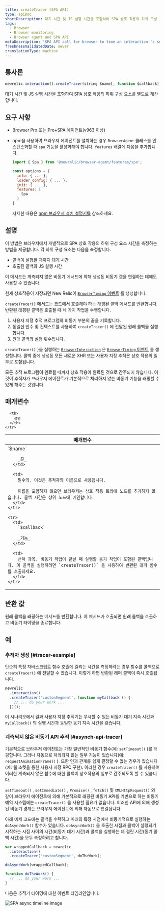 ```yaml
---
title: createTracer (SPA API)
type: apiDoc
shortDescription: 대기 시간 및 JS 실행 시간을 포함하여 SPA 상호 작용의 하위 구성 요소를 별도로 계산합니다.
tags:
  - Browser
  - Browser monitoring
  - Browser agent and SPA API
metaDescription: 'SPA API call for browser to time an interaction''s sub-components separately, including wait time and JS execution time.'
freshnessValidatedDate: never
translationType: machine
---
```


## 통사론

```js
newrelic.interaction().createTracer(string $name[, function $callback])
```

대기 시간 및 JS 실행 시간을 포함하여 SPA 상호 작용의 하위 구성 요소를 별도로 계산합니다.

## 요구 사항

* Browser Pro 또는 Pro+SPA 에이전트(v963 이상)

* npm을 사용하여 브라우저 에이전트를 설치하는 경우 `BrowserAgent` 클래스를 인스턴스화할 때 `spa` 기능을 활성화해야 합니다. `features` 배열에 다음을 추가합니다.

  ```js
  import { Spa } from '@newrelic/browser-agent/features/spa';

  const options = {
    info: { ... },
    loader_config: { ... },
    init: { ... },
    features: [
      Spa
    ]
  }
  ```

  자세한 내용은 [npm 브라우저 설치 설명서를](https://www.npmjs.com/package/@newrelic/browser-agent#new-relic-browser-agent) 참조하세요.

## 설명

이 방법은 브라우저에서 개별적으로 SPA 상호 작용의 하위 구성 요소 시간을 측정하는 방법을 제공합니다. 각 하위 구성 요소는 다음을 측정합니다.

* 콜백이 실행될 때까지 대기 시간
* 호출된 콜백의 JS 실행 시간

이 메서드는 계측되지 않은 비동기 메서드에 의해 생성된 비동기 갭을 연결하는 데에도 사용할 수 있습니다.

현재 상호작용이 저장되면 New Relic이 [`BrowserTiming` 이벤트](/docs/insights/explore-data/attributes/browser-default-attributes-insights#browsertiming-attributes) 를 생성합니다.

`createTracer()` 메서드는 코드에서 호출해야 하는 래핑된 콜백 메서드를 반환합니다. 반환된 래핑된 콜백은 호출될 때 세 가지 작업을 수행합니다.

1. 사용자 지정 추적 프로그램의 비동기 부분의 끝을 기록합니다.
2. 동일한 인수 및 컨텍스트를 사용하여 `createTracer()` 에 전달된 원래 콜백을 실행합니다.
3. 원래 콜백의 실행 횟수입니다.

`createTracer()` }을 실행하는 [`BrowserInteraction`](/docs/insights/explore-data/attributes/browser-default-attributes-insights#browserinteraction-attributes) 은 [`BrowserTiming` 이벤트](/docs/insights/explore-data/attributes/browser-default-attributes-insights#browsertiming-attributes) 를 생성합니다. 콜백 중에 생성된 모든 새로운 XHR 또는 사용자 지정 추적은 상호 작용의 일부로 포함됩니다.

모든 추적 프로그램이 완료될 때까지 상호 작용이 완료된 것으로 간주되지 않습니다. 이것이 추적자가 브라우저 에이전트가 기본적으로 처리하지 않는 비동기 기능을 래핑할 수 있게 해주는 것입니다.

## 매개변수

<table>
  <thead>
    <tr>
      <th width="25%">
        매개변수
      </th>

      <th>
        설명
      </th>
    </tr>
  </thead>

  <tbody>
    <tr>
      <td>
        `$name`

        _끈_
      </td>

      <td>
        필수의. 이것은 추적자의 이름으로 사용됩니다.

        이름을 포함하지 않으면 브라우저는 상호 작용 트리에 노드를 추가하지 않습니다. 콜백 시간은 상위 노드에 기인합니다.
      </td>
    </tr>

    <tr>
      <td>
        `$callback`

        _기능_
      </td>

      <td>
        선택 과목. 비동기 작업이 끝날 때 실행할 동기 작업이 포함된 콜백입니다. 이 콜백을 실행하려면 `createTracer()` 을 사용하여 반환된 래퍼 함수를 호출하세요.
      </td>
    </tr>
  </tbody>
</table>

## 반환 값

원래 콜백을 래핑하는 메서드를 반환합니다. 이 메서드가 호출되면 원래 콜백을 호출하고 비동기 타이밍을 종료합니다.

## 예

### 추적자 생성 [#tracer-example]

단순히 특정 자바스크립트 함수 호출에 걸리는 시간을 측정하려는 경우 함수를 콜백으로 `createTracer()` 에 전달할 수 있습니다. 이렇게 하면 반환된 래퍼 콜백이 즉시 호출됩니다.

```js
newrelic
  .interaction()
  .createTracer('customSegment', function myCallback () {
    // ... do your work ...
  })();
```

이 시나리오에서 결과 사용자 지정 추적기는 무시할 수 있는 비동기 대기 지속 시간과 `myCallback()` 의 실행 시간과 동일한 동기 지속 시간을 갖습니다.

### 계측되지 않은 비동기 API 추적 [#asynch-api-tracer]

기본적으로 브라우저 에이전트는 가장 일반적인 비동기 함수(예: `setTimeout()` )를 래핑합니다. 그러나 자동으로 처리되지 않는 일부 기능이 있습니다(예: `requestAnimationFrame()` ). 또한 인과 관계를 쉽게 결정할 수 없는 경우가 있습니다(예: 웹 소켓을 통한 사용자 지정 RPC 구현). 이러한 경우 `createTracer()` 를 사용하여 이러한 계측되지 않은 함수에 대한 콜백이 상호작용의 일부로 간주되도록 할 수 있습니다.

`setTimeout()` , `setImmediate()` , `Promise()` , `fetch()` 및 `XMLHttpRequest()` 와 같이 브라우저 에이전트에 의해 기본적으로 래핑된 비동기 API를 기반으로 하는 비동기 예약 시스템에는 `createTracer()` 을 사용할 필요가 없습니다. 이러한 API에 의해 생성된 비동기 경계는 브라우저 에이전트에 의해 자동으로 연결됩니다.

아래 예제 코드에는 콜백을 수락하고 미래의 특정 시점에서 비동기적으로 실행하는 `doAsyncWork()` 함수가 있습니다. `doAsyncWork()` 을 호출한 시점과 콜백이 실행되기 시작하는 시점 사이의 시간(비동기 대기 시간)과 콜백을 실행하는 데 걸린 시간(동기 콜백 시간)을 모두 측정하려고 합니다.

```js
var wrappedCallback = newrelic
  .interaction()
  .createTracer('customSegment', doTheWork);

doAsyncWork(wrappedCallback);

function doTheWork() {
  // ... do your work ...
}
```

다음은 추적기 타이밍에 대한 이벤트 타임라인입니다.

<img
  title="spa-trace-async-timeline.png"
  alt="SPA async timeline image"
  src="/images/browser_diagram_async-timeline.webp"
/>
